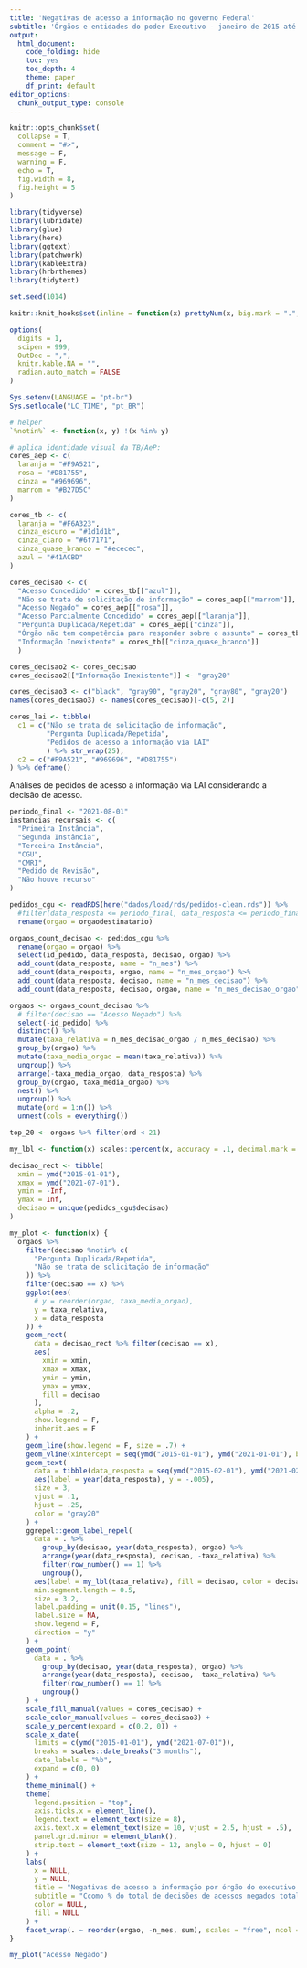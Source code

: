 ```yaml
---
title: 'Negativas de acesso a informação no governo Federal'
subtitle: 'Órgãos e entidades do poder Executivo - janeiro de 2015 até 2021'
output:
  html_document: 
    code_folding: hide
    toc: yes
    toc_depth: 4
    theme: paper
    df_print: default
editor_options: 
  chunk_output_type: console
---
```


```r
knitr::opts_chunk$set(
  collapse = T,
  comment = "#>",
  message = F,
  warning = F,
  echo = T,
  fig.width = 8,
  fig.height = 5
)
```

```r
library(tidyverse)
library(lubridate)
library(glue)
library(here)
library(ggtext)
library(patchwork)
library(kableExtra)
library(hrbrthemes)
library(tidytext)
```

```r
set.seed(1014)

knitr::knit_hooks$set(inline = function(x) prettyNum(x, big.mark = ".", decimal.mark = ","))

options(
  digits = 1,
  scipen = 999,
  OutDec = ",",
  knitr.kable.NA = "",
  radian.auto_match = FALSE
)

Sys.setenv(LANGUAGE = "pt-br")
Sys.setlocale("LC_TIME", "pt_BR")

# helper
`%notin%` <- function(x, y) !(x %in% y)
```


```r
# aplica identidade visual da TB/AeP:
cores_aep <- c(
  laranja = "#F9A521",
  rosa = "#D81755",
  cinza = "#969696",
  marrom = "#B27D5C"
)

cores_tb <- c(
  laranja = "#F6A323",
  cinza_escuro = "#1d1d1b",
  cinza_claro = "#6f7171",
  cinza_quase_branco = "#ececec",
  azul = "#41ACBD"
)

cores_decisao <- c(
  "Acesso Concedido" = cores_tb[["azul"]],
  "Não se trata de solicitação de informação" = cores_aep[["marrom"]],
  "Acesso Negado" = cores_aep[["rosa"]],
  "Acesso Parcialmente Concedido" = cores_aep[["laranja"]],
  "Pergunta Duplicada/Repetida" = cores_aep[["cinza"]],
  "Órgão não tem competência para responder sobre o assunto" = cores_tb[["cinza_escuro"]],
  "Informação Inexistente" = cores_tb[["cinza_quase_branco"]]
  )

cores_decisao2 <- cores_decisao
cores_decisao2[["Informação Inexistente"]] <- "gray20"

cores_decisao3 <- c("black", "gray90", "gray20", "gray80", "gray20")
names(cores_decisao3) <- names(cores_decisao)[-c(5, 2)] 

cores_lai <- tibble(
  c1 = c("Não se trata de solicitação de informação",
         "Pergunta Duplicada/Repetida",
         "Pedidos de acesso a informação via LAI"
         ) %>% str_wrap(25),
  c2 = c("#F9A521", "#969696", "#D81755")
) %>% deframe()
```

Análises de pedidos de acesso a informação via LAI considerando a decisão de acesso.

```r
periodo_final <- "2021-08-01"
instancias_recursais <- c(
  "Primeira Instância",
  "Segunda Instância",
  "Terceira Instância",
  "CGU",
  "CMRI",
  "Pedido de Revisão",
  "Não houve recurso"
)

pedidos_cgu <- readRDS(here("dados/load/rds/pedidos-clean.rds")) %>%
  #filter(data_resposta <= periodo_final, data_resposta <= periodo_final) %>% 
  rename(orgao = orgaodestinatario)
```

```r
orgaos_count_decisao <- pedidos_cgu %>%
  rename(orgao = orgao) %>%
  select(id_pedido, data_resposta, decisao, orgao) %>%
  add_count(data_resposta, name = "n_mes") %>%
  add_count(data_resposta, orgao, name = "n_mes_orgao") %>%
  add_count(data_resposta, decisao, name = "n_mes_decisao") %>%
  add_count(data_resposta, decisao, orgao, name = "n_mes_decisao_orgao")

orgaos <- orgaos_count_decisao %>%
  # filter(decisao == "Acesso Negado") %>%
  select(-id_pedido) %>%
  distinct() %>%
  mutate(taxa_relativa = n_mes_decisao_orgao / n_mes_decisao) %>%
  group_by(orgao) %>%
  mutate(taxa_media_orgao = mean(taxa_relativa)) %>%
  ungroup() %>%
  arrange(-taxa_media_orgao, data_resposta) %>%
  group_by(orgao, taxa_media_orgao) %>%
  nest() %>%
  ungroup() %>%
  mutate(ord = 1:n()) %>%
  unnest(cols = everything())

top_20 <- orgaos %>% filter(ord < 21)
```

```r
my_lbl <- function(x) scales::percent(x, accuracy = .1, decimal.mark = ",")

decisao_rect <- tibble(
  xmin = ymd("2015-01-01"),
  xmax = ymd("2021-07-01"),
  ymin = -Inf,
  ymax = Inf,
  decisao = unique(pedidos_cgu$decisao)
)

my_plot <- function(x) {
  orgaos %>%
    filter(decisao %notin% c(
      "Pergunta Duplicada/Repetida",
      "Não se trata de solicitação de informação"
    )) %>%
    filter(decisao == x) %>%
    ggplot(aes(
      # y = reorder(orgao, taxa_media_orgao),
      y = taxa_relativa,
      x = data_resposta
    )) +
    geom_rect(
      data = decisao_rect %>% filter(decisao == x),
      aes(
        xmin = xmin,
        xmax = xmax,
        ymin = ymin,
        ymax = ymax,
        fill = decisao
      ),
      alpha = .2,
      show.legend = F,
      inherit.aes = F
    ) +
    geom_line(show.legend = F, size = .7) +
    geom_vline(xintercept = seq(ymd("2015-01-01"), ymd("2021-01-01"), by = "year"), lty = 3) +
    geom_text(
      data = tibble(data_resposta = seq(ymd("2015-02-01"), ymd("2021-02-01"), by = "year")),
      aes(label = year(data_resposta), y = -.005),
      size = 3,
      vjust = .1,
      hjust = .25,
      color = "gray20"
    ) +
    ggrepel::geom_label_repel(
      data = . %>%
        group_by(decisao, year(data_resposta), orgao) %>%
        arrange(year(data_resposta), decisao, -taxa_relativa) %>%
        filter(row_number() == 1) %>%
        ungroup(),
      aes(label = my_lbl(taxa_relativa), fill = decisao, color = decisao),
      min.segment.length = 0.5,
      size = 3.2,
      label.padding = unit(0.15, "lines"),
      label.size = NA,
      show.legend = F,
      direction = "y"
    ) +
    geom_point(
      data = . %>%
        group_by(decisao, year(data_resposta), orgao) %>%
        arrange(year(data_resposta), decisao, -taxa_relativa) %>%
        filter(row_number() == 1) %>%
        ungroup()
    ) +
    scale_fill_manual(values = cores_decisao) +
    scale_color_manual(values = cores_decisao3) +
    scale_y_percent(expand = c(0.2, 0)) +
    scale_x_date(
      limits = c(ymd("2015-01-01"), ymd("2021-07-01")),
      breaks = scales::date_breaks("3 months"),
      date_labels = "%b",
      expand = c(0, 0)
    ) +
    theme_minimal() +
    theme(
      legend.position = "top",
      axis.ticks.x = element_line(),
      legend.text = element_text(size = 8),
      axis.text.x = element_text(size = 10, vjust = 2.5, hjust = .5),
      panel.grid.minor = element_blank(),
      strip.text = element_text(size = 12, angle = 0, hjust = 0)
    ) +
    labs(
      x = NULL,
      y = NULL,
      title = "Negativas de acesso a informação por órgão do executivo Federal",
      subtitle = "Ccomo % do total de decisões de acessos negados total no FalaBr",
      color = NULL,
      fill = NULL
    ) +
    facet_wrap(. ~ reorder(orgao, -n_mes, sum), scales = "free", ncol = 1)
}

my_plot("Acesso Negado")
```
